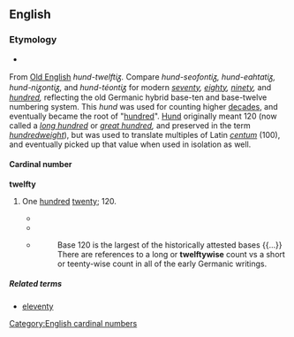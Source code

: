 ==English==

===Etymology===
*{{suffix|twelve|ty}}
From [[Old English]] ''hund-twelftiᵹ.'' Compare ''hund-seofontiᵹ, hund-eahtatiᵹ, hund-niᵹontiᵹ,'' and ''hund-téontiᵹ'' for modern ''[[seventy]], [[eighty]], [[ninety]],'' and ''[[hundred]],'' reflecting the old Germanic hybrid base-ten and base-twelve numbering system. This ''hund'' was used for counting higher [[decade]]s, and eventually became the root of "[[hundred]]". [[Hund]] originally meant 120 (now called a ''[[long hundred]]'' or ''[[great hundred]],'' and preserved in the term ''[[hundredweight]]''), but was used to translate multiples of Latin ''[[centum]]'' (100), and eventually picked up that value when used in isolation as well. 

====Cardinal number====
'''twelfty'''

# {{nonstandard}} One [[hundred]] [[twenty]]; 120.
#* {{quote-book
|title=Arithmetic, Oral and Written
|author=Thomas H. Palmer
|page=36
|year=1854
|passage=Thirty-six from a hundred and twenty-nine? ['''twelvety'''-nine.]}}
#* {{quote-book
|title=Report and Proceedings of the Convention
|page=1
|author=International Ladies' Garment Workers' Union
|year=1922
|passage=The '''twelfty-six''' [126] weeks' strike taught us the value of being organized}}
#*{{cite web
| last =Krieger 
| first =Wendy
| url =http://www.geocities.com/os2fan2/gloss/pttwelfty.html
| title =Twelfty for Decimal-Users
| accessdate =2008-09-15}}
#*:Base 120 is the largest of the historically attested bases {{...}} There are references to a long  or '''twelftywise''' count vs a short or teenty-wise count in all of the early Germanic writings.

=====Related terms=====
* [[eleventy]]

[[Category:English cardinal numbers]]